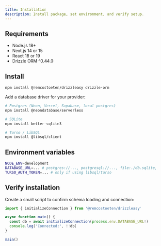 ```yaml
---
title: Installation
description: Install package, set environment, and verify setup.
---
```


## Requirements

- Node.js 18+
- Next.js 14 or 15
- React 18 or 19
- Drizzle ORM ^0.44.0

## Install

```bash filename=shell
npm install @remcostoeten/drizzleasy drizzle-orm
```

Add a database driver for your provider:

```bash filename=shell
# Postgres (Neon, Vercel, Supabase, local postgres)
npm install @neondatabase/serverless

# SQLite
npm install better-sqlite3

# Turso / LibSQL
npm install @libsql/client
```

## Environment variables

```bash filename=.env
NODE_ENV=development
DATABASE_URL=... # postgres://..., postgresql://..., file:./db.sqlite, libsql://...
TURSO_AUTH_TOKEN=... # only if using libsql/turso
```

## Verify installation

Create a small script to confirm schema loading and connection:

```ts filename=scripts/verify-install.ts
import { initializeConnection } from '@remcostoeten/drizzleasy'

async function main() {
  const db = await initializeConnection(process.env.DATABASE_URL!)
  console.log('Connected:', !!db)
}

main()
```
